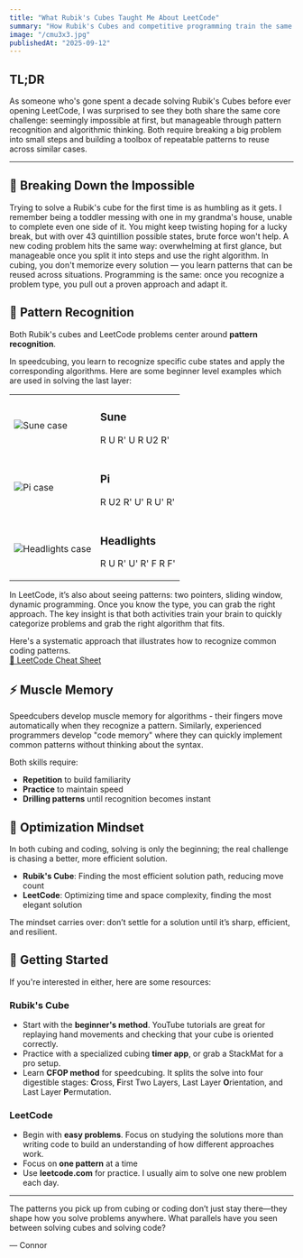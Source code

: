 ```yaml
---
title: "What Rubik's Cubes Taught Me About LeetCode"
summary: "How Rubik's Cubes and competitive programming train the same skills: pattern recognition, algorithms, and step by step problem solving."
image: "/cmu3x3.jpg"
publishedAt: "2025-09-12"
---
```

## TL;DR

As someone who's gone spent a decade solving Rubik's Cubes before ever opening LeetCode, I was surprised to see they both share the same core challenge: seemingly impossible at first, but manageable through pattern recognition and algorithmic thinking. Both require breaking a big problem into small steps and building a toolbox of repeatable patterns to reuse across similar cases.

---

## 🔨 Breaking Down the Impossible

Trying to solve a Rubik's cube for the first time is as humbling as it gets. I remember being a toddler messing with one in my grandma's house, unable to complete even one side of it. You might keep twisting hoping for a lucky break, but with over 43 quintillion possible states, brute force won't help. A new coding problem hits the same way: overwhelming at first glance, but manageable once you split it into steps and use the right algorithm. In cubing, you don't memorize every solution — you learn patterns that can be reused across situations. Programming is the same: once you recognize a problem type, you pull out a proven approach and adapt it.


## 🧩 Pattern Recognition

Both Rubik's cubes and LeetCode problems center around **pattern recognition**. 

In speedcubing, you learn to recognize specific cube states and apply the corresponding algorithms. Here are some beginner level examples which are used in solving the last layer:

<table className="w-full my-6" style={{ borderCollapse: 'collapse', border: '2px solid #374151' }}>
  <tbody>
    <tr style={{ borderBottom: '2px solid #374151', height: '120px' }}>
      <td className="w-32" style={{ borderRight: '2px solid #374151', textAlign: 'center', padding: '16px', verticalAlign: 'middle' }}>
        <img 
          src="/sune.png" 
          alt="Sune case"
          className="rounded"
          style={{ width: '80px', height: '80px', objectFit: 'cover', display: 'block', margin: '0 auto' }}
        />
      </td>
      <td style={{ padding: '16px 16px 16px 32px', verticalAlign: 'middle' }}>
        <h3 className="text-lg font-semibold m-0">Sune</h3>
        <p className="text-sm text-gray-600 m-0">R U R' U R U2 R'</p>
      </td>
    </tr>
    <tr style={{ borderBottom: '2px solid #374151', height: '120px' }}>
      <td className="w-32" style={{ borderRight: '2px solid #374151', textAlign: 'center', padding: '16px', verticalAlign: 'middle' }}>
        <img 
          src="/pi.png" 
          alt="Pi case"
          className="rounded"
          style={{ width: '80px', height: '80px', objectFit: 'cover', display: 'block', margin: '0 auto' }}
        />
      </td>
      <td style={{ padding: '16px 16px 16px 32px', verticalAlign: 'middle' }}>
        <h3 className="text-lg font-semibold m-0">Pi</h3>
        <p className="text-sm text-gray-600 m-0">R U2 R' U' R U' R'</p>
      </td>
    </tr>
    <tr style={{ height: '120px' }}>
      <td className="w-32" style={{ borderRight: '2px solid #374151', textAlign: 'center', padding: '16px', verticalAlign: 'middle' }}>
        <img 
          src="/headlights.png" 
          alt="Headlights case"
          className="rounded"
          style={{ width: '80px', height: '80px', objectFit: 'cover', display: 'block', margin: '0 auto' }}
        />
      </td>
      <td style={{ padding: '16px 16px 16px 32px', verticalAlign: 'middle' }}>
        <h3 className="text-lg font-semibold m-0">Headlights</h3>
        <p className="text-sm text-gray-600 m-0">R U R' U' R' F R F'</p>
      </td>
    </tr>
  </tbody>
</table>

In LeetCode, it’s also about seeing patterns: two pointers, sliding window, dynamic programming. Once you know the type, you can grab the right approach.
The key insight is that both activities train your brain to quickly categorize problems and grab the right algorithm that fits.

<div className="mt-6 flex items-center justify-between">
  <div className="flex-1 pr-4">
    Here's a systematic approach that illustrates how to recognize common coding patterns.
  </div>
  <div className="flex-shrink-0">
    <a href="/leetcode.pdf" target="_blank" className="inline-flex items-center px-4 py-2 bg-blue-600 text-white rounded-md hover:bg-blue-700 transition-colors text-sm font-medium">
      📄 LeetCode Cheat Sheet
    </a>
  </div>
</div>

## ⚡ Muscle Memory

Speedcubers develop muscle memory for algorithms - their fingers move automatically when they recognize a pattern. Similarly, experienced programmers develop "code memory" where they can quickly implement common patterns without thinking about the syntax.

Both skills require:
- **Repetition** to build familiarity
- **Practice** to maintain speed
- **Drilling patterns** until recognition becomes instant

## 🎯 Optimization Mindset

In both cubing and coding, solving is only the beginning; the real challenge is chasing a better, more efficient solution.

- **Rubik's Cube**: Finding the most efficient solution path, reducing move count
- **LeetCode**: Optimizing time and space complexity, finding the most elegant solution

The mindset carries over: don’t settle for a solution until it’s sharp, efficient, and resilient.

## 🚀 Getting Started

If you're interested in either, here are some resources:

### Rubik's Cube
- Start with the **beginner's method**. YouTube tutorials are great for replaying hand movements and checking that your cube is oriented correctly.
- Practice with a specialized cubing **timer app**, or grab a StackMat for a pro setup.
- Learn **CFOP method** for speedcubing. It splits the solve into four digestible stages: **C**ross, **F**irst Two Layers, Last Layer **O**rientation, and Last Layer **P**ermutation.

### LeetCode
- Begin with **easy problems**. Focus on studying the solutions more than writing code to build an understanding of how different approaches work.
- Focus on **one pattern** at a time
- Use **leetcode.com** for practice. I usually aim to solve one new problem each day.

---

The patterns you pick up from cubing or coding don’t just stay there—they shape how you solve problems anywhere.
What parallels have you seen between solving cubes and solving code?

— Connor
